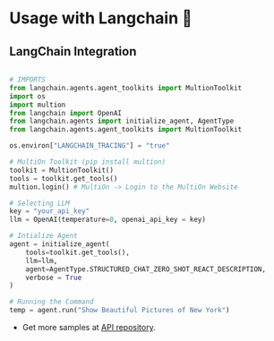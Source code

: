 # Usage with Langchain 🦜️


 

## LangChain Integration
```python copy 

# IMPORTS
from langchain.agents.agent_toolkits import MultionToolkit
import os
import multion
from langchain import OpenAI
from langchain.agents import initialize_agent, AgentType
from langchain.agents.agent_toolkits import MultionToolkit

os.environ["LANGCHAIN_TRACING"] = "true"

# MultiOn Toolkit (pip install multion)
toolkit = MultionToolkit()
tools = toolkit.get_tools()
multion.login() # MultiOn -> Login to the MultiOn Website 

# Selecting LLM
key = "your_api_key"
llm = OpenAI(temperature=0, openai_api_key = key)

# Intialize Agent
agent = initialize_agent(
    tools=toolkit.get_tools(),
    llm=llm,
    agent=AgentType.STRUCTURED_CHAT_ZERO_SHOT_REACT_DESCRIPTION,
    verbose = True
)

# Running the Command
temp = agent.run("Show Beautiful Pictures of New York")
```


- Get more samples at [API repository](https://github.com/MULTI-ON/api).
